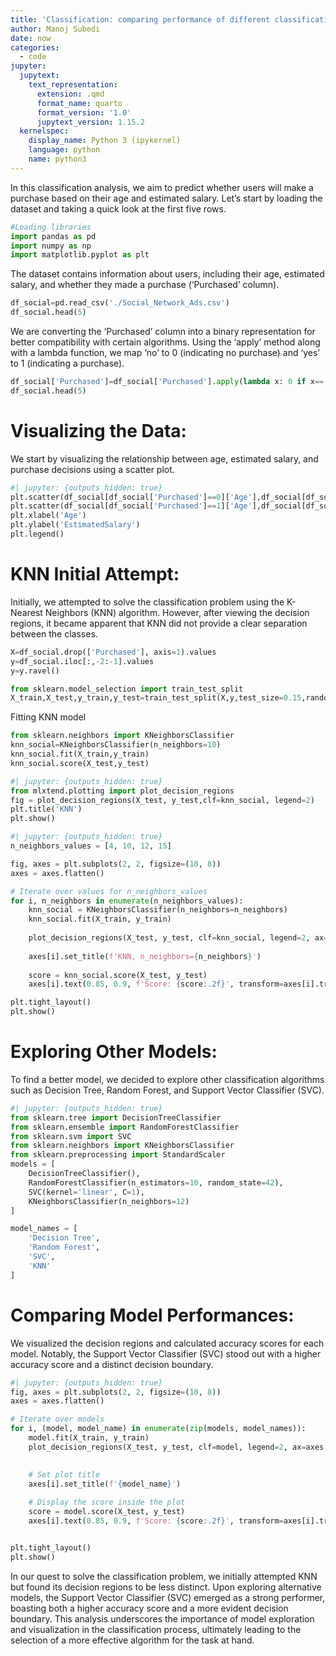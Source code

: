 ```yaml
---
title: 'Classification: comparing performance of different classification models'
author: Manoj Subedi
date: now
categories:
  - code
jupyter:
  jupytext:
    text_representation:
      extension: .qmd
      format_name: quarto
      format_version: '1.0'
      jupytext_version: 1.15.2
  kernelspec:
    display_name: Python 3 (ipykernel)
    language: python
    name: python3
---
```


In this classification analysis, we aim to predict whether users will make a purchase based on their age and estimated salary.  Let's start by loading the dataset and taking a quick look at the first five rows.

```python
#Loading libraries
import pandas as pd
import numpy as np
import matplotlib.pyplot as plt
```

The dataset contains information about users, including their age, estimated salary, and whether they made a purchase ('Purchased' column).

```python
df_social=pd.read_csv('./Social_Network_Ads.csv')
df_social.head(5)
```

We are converting the 'Purchased' column into a binary representation for better compatibility with certain algorithms. Using the 'apply' method along with a lambda function, we map 'no' to 0 (indicating no purchase) and 'yes' to 1 (indicating a purchase).

```python
df_social['Purchased']=df_social['Purchased'].apply(lambda x: 0 if x=='no' else 1)
df_social.head(5)
```

# Visualizing the Data:

We start by visualizing the relationship between age, estimated salary, and purchase decisions using a scatter plot.

```python
#| jupyter: {outputs_hidden: true}
plt.scatter(df_social[df_social['Purchased']==0]['Age'],df_social[df_social['Purchased']==0]['EstimatedSalary'], color='green', label='not purchased')
plt.scatter(df_social[df_social['Purchased']==1]['Age'],df_social[df_social['Purchased']==1]['EstimatedSalary'], color='blue', label='purchased')
plt.xlabel('Age')
plt.ylabel('EstimatedSalary')
plt.legend()
```

# KNN Initial Attempt:

Initially, we attempted to solve the classification problem using the K-Nearest Neighbors (KNN) algorithm. However, after viewing the decision regions, it became apparent that KNN did not provide a clear separation between the classes.

```python
X=df_social.drop(['Purchased'], axis=1).values
y=df_social.iloc[:,-2:-1].values
y=y.ravel()
```

```python
from sklearn.model_selection import train_test_split
X_train,X_test,y_train,y_test=train_test_split(X,y,test_size=0.15,random_state=4)
```

Fitting KNN model

```python
from sklearn.neighbors import KNeighborsClassifier
knn_social=KNeighborsClassifier(n_neighbors=10)
knn_social.fit(X_train,y_train)
knn_social.score(X_test,y_test)
```

```python
#| jupyter: {outputs_hidden: true}
from mlxtend.plotting import plot_decision_regions
fig = plot_decision_regions(X_test, y_test,clf=knn_social, legend=2)
plt.title('KNN')
plt.show()
```

```python
#| jupyter: {outputs_hidden: true}
n_neighbors_values = [4, 10, 12, 15]

fig, axes = plt.subplots(2, 2, figsize=(10, 8))
axes = axes.flatten()

# Iterate over values for n_neighbors_values
for i, n_neighbors in enumerate(n_neighbors_values):
    knn_social = KNeighborsClassifier(n_neighbors=n_neighbors)
    knn_social.fit(X_train, y_train)
    
    plot_decision_regions(X_test, y_test, clf=knn_social, legend=2, ax=axes[i])
    
    axes[i].set_title(f'KNN, n_neighbors={n_neighbors}')
    
    score = knn_social.score(X_test, y_test)
    axes[i].text(0.85, 0.9, f'Score: {score:.2f}', transform=axes[i].transAxes, fontsize=10, verticalalignment='top')

plt.tight_layout()
plt.show()
```

# Exploring Other Models:

To find a better model, we decided to explore other classification algorithms such as Decision Tree, Random Forest, and Support Vector Classifier (SVC).

```python
#| jupyter: {outputs_hidden: true}
from sklearn.tree import DecisionTreeClassifier
from sklearn.ensemble import RandomForestClassifier
from sklearn.svm import SVC
from sklearn.neighbors import KNeighborsClassifier
from sklearn.preprocessing import StandardScaler
models = [
    DecisionTreeClassifier(),
    RandomForestClassifier(n_estimators=10, random_state=42),
    SVC(kernel='linear', C=1),
    KNeighborsClassifier(n_neighbors=12)
]

model_names = [
    'Decision Tree',
    'Random Forest',
    'SVC',
    'KNN'
]
```

# Comparing Model Performances:

We visualized the decision regions and calculated accuracy scores for each model. Notably, the Support Vector Classifier (SVC) stood out with a higher accuracy score and a distinct decision boundary.

```python
#| jupyter: {outputs_hidden: true}
fig, axes = plt.subplots(2, 2, figsize=(10, 8))
axes = axes.flatten()

# Iterate over models
for i, (model, model_name) in enumerate(zip(models, model_names)):
    model.fit(X_train, y_train)
    plot_decision_regions(X_test, y_test, clf=model, legend=2, ax=axes[i])

    
    # Set plot title
    axes[i].set_title(f'{model_name}')
    
    # Display the score inside the plot
    score = model.score(X_test, y_test)
    axes[i].text(0.85, 0.9, f'Score: {score:.2f}', transform=axes[i].transAxes, fontsize=10, verticalalignment='top')


plt.tight_layout()
plt.show()
```

In our quest to solve the classification problem, we initially attempted KNN but found its decision regions to be less distinct. Upon exploring alternative models, the Support Vector Classifier (SVC) emerged as a strong performer, boasting both a higher accuracy score and a more evident decision boundary. This analysis underscores the importance of model exploration and visualization in the classification process, ultimately leading to the selection of a more effective algorithm for the task at hand.
